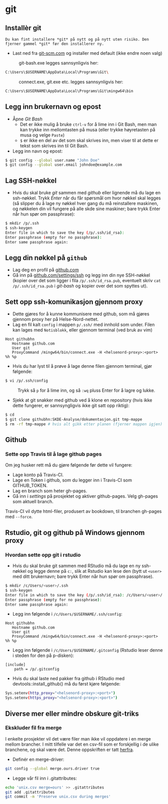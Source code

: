 # git

## Installèr git

```block2
Du kan fint installere *git* på nytt og på nytt uten risiko. Den fjerner gammel *git* før den installerer ny.
```

- Last ned fra [git-scm.com](https://git-scm.com/download) og installer med default (ikke endre noen valg)

&nbsp;&nbsp;&nbsp;&nbsp;&nbsp;&nbsp;&nbsp;&nbsp;&nbsp;&nbsp; git-bash.exe legges sannsynligvis her:

```bash
C:\Users\$USERNAME\AppData\Local\Programs\Git\
```

&nbsp;&nbsp;&nbsp;&nbsp;&nbsp;&nbsp;&nbsp;&nbsp;&nbsp;&nbsp; connect.exe, git.exe etc. legges sannsynligvis her:

```bash
C:\Users\$USERNAME\AppData\Local\Programs\Git\mingw64\bin
```


## Legg inn brukernavn og epost

- Åpne *Git Bash*
    - Det er ikke mulig å bruke `ctrl-v` for å lime inn i Git Bash, men man kan trykke inn mellomtasten på musa (eller trykke høyretasten på musa og velge `Paste`)
    - `$` er ikke en del av det som skal skrives inn, men viser til at dette er tekst som skrives inn til Git Bash.
- Legg inn navn og epost:

```bash
$ git config --global user.name "John Doe"
$ git config --global user.email johndoe@example.com
```

## Lag SSH-nøkkel

- Hvis du skal bruke *git* sammen med *github* eller lignende må du lage en ssh-nøkkel. Trykk *Enter* når du får spørsmål om hvor nøkkel skal legges (så slipper du å lage ny nøkkel hver gang du må reinstallere maskinen, og nøkkelen din vil fungere på alle skde sine maskiner; bare trykk Enter når hun spør om passphrase):

```bash
$ mkdir /p/.ssh
$ ssh-keygen
Enter file in which to save the key (/p/.ssh/id_rsa):
Enter passphrase (empty for no passphrase):
Enter same passphrase again:
```

## Legg din nøkkel på `github`

- Lag deg en profil på [github.com](https://github.com)
- Gå inn på [github.com/settings/ssh](https://github.com/settings/ssh) og legg inn din nye SSH-nøkkel (kopier over det som ligger i fila `/p/.ssh/id_rsa.pub`, eventuelt skriv `cat /p/.ssh/id_rsa.pub` i *git-bash* og kopier over det som spyttes ut).

## Sett opp ssh-komunikasjon gjennom proxy

- Dette gjøres for å kunne kommunisere med github, som må gjøres gjennom proxy her på Helse-Nord-nettet.
- Lag en fil kalt `config` i mappen `p/.ssh/` med innhold som under. Filen kan lages med `Notisblokk`, eller gjennom terminal (ved bruk av vim)

```
Host githubhn
   Hostname github.com
   User git
   ProxyCommand /mingw64/bin/connect.exe -H <helsenord-proxy>:<port> %h %p
```

- Hvis du har lyst til å prøve å lage denne filen gjennom terminal, gjør følgende:

```bash
$ vi /p/.ssh/config
```
&nbsp;&nbsp;&nbsp;&nbsp;&nbsp;&nbsp;&nbsp;&nbsp;&nbsp;&nbsp;Trykk så `p` for å lime inn, og så `:wq` pluss Enter for å lagre og lukke.

- Sjekk at git snakker med github ved å klone en repository (hvis ikke dette fungerer, er sannsyngligvis ikke git satt opp riktig):

```bash
$ cd
$ git clone githubhn:SKDE-Analyse/dokumentasjon.git tmp-mappe
$ rm -rf tmp-mappe # hvis alt gikk etter planen (fjerner mappen igjen)
```

## Github

### Sette opp Travis til å lage github pages

Om jeg husker rett må du gjøre følgende før dette vil fungere:

- Lage konto på Travis-CI.
- Lage en Token i github, som du legger inn i Travis-CI som GITHUB_TOKEN.
- Lag en branch som heter gh-pages.
- Gå inn i *settings* på prosjektet og aktiver github-pages. Velg gh-pages som aktuell branch.

Travis-CI vil dytte html-filer, produsert av bookdown, til branchen gh-pages med `--force`.

## Rstudio, git og github på Windows gjennom proxy

### Hvordan sette opp git i rstudio

- Hvis du skal bruke git sammen med RStudio må du lage en ny ssh-nøkkel og legge denne på `c:`, slik at Rstudio kan lese den (bytt ut `<user>` med ditt brukernavn; bare trykk Enter når hun spør om passphrase).

```bash
$ mkdir /c/Users/<user>/.ssh
$ ssh-keygen
Enter file in which to save the key (/p/.ssh/id_rsa): /c/Users/<user>/.ssh/id_rsa
Enter passphrase (empty for no passphrase):
Enter same passphrase again:
```

- Legg inn følgende i `/c/Users/$USERNAME/.ssh/config`:

```
Host githubhn
   Hostname github.com
   User git
   ProxyCommand /mingw64/bin/connect.exe -H <helsenord-proxy>:<port> %h %p
```
- Legg inn følgende i `/c/Users/$USERNAME/.gitconfig` (Rstudio leser denne i steden for den på p-disken):

```
[include]
    path = /p/.gitconfig
```

- Hvis du skal laste ned pakker fra github i RStudio med devtools::install_github() må du først kjøre følgende:

```bash
Sys.setenv(http_proxy="<helsenord-proxy>:<port>")
Sys.setenv(https_proxy="<helsenord-proxy>:<port>")
```


## Diverse mer eller mindre obskure git-triks

### Ekskluder fil fra merge

I enkelte prosjekter vil det være filer man ikke vil oppdatere i en merge mellom brancher. I mitt tilfelle var det en csv-fil som er forskjellig i de ulike branchene, og skal være det. Denne oppskriften er tatt [herfra](https://medium.com/@porteneuve/how-to-make-git-preserve-specific-files-while-merging-18c92343826b#.sk2g4seov).

- Definér en merge-driver:

```bash
git config --global merge.ours.driver true
```

- Legge vår fil inn i .gitattributes:

```bash
echo 'unix.csv merge=ours' >> .gitattributes
git add .gitattributes
git commit -m 'Preserve unix.csv during merges'
```
